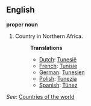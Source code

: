 ==English==

'''proper noun'''

# Country in Northern Africa.
#:'''Translations'''
#:*[[Dutch]]: [[Tunesië]]
#:*[[French]]: [[Tunisie]]
#:*[[German]]: [[Tunesien]]
#:*[[Polish]]: [[Tunezja]]
#:*[[Spanish]]: [[Túnez]]

''See:'' [[Countries of the world]]
